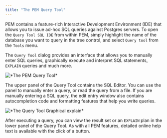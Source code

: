 ```yaml
---
title: "The PEM Query Tool"
---
```


PEM contains a feature-rich Interactive Development Environment (IDE) that allows you to issue ad-hoc SQL queries against Postgres servers. To open the `Query Tool SQL IDE` from within PEM, simply highlight the name of the database you want to query in the tree control, and select `Query tool` from the `Tools` menu.

The `Query Tool` dialog provides an interface that allows you to manually enter SQL queries, graphically execute and interpret SQL statements, `EXPLAIN` queries and much more.

![\*The PEM Query Tool\*](images/pem_query_tool.png)

The upper panel of the Query Tool contains the SQL Editor. You can use the panel to manually enter a query, or read the query from a file. If you are manually entering a SQL query, the edit entry window also contains autocompletion code and formatting features that help you write queries.

![\*The Query Tool Graphical explain\*](images/query_tool_graphical_explain.png)

After executing a query, you can view the result set or an `EXPLAIN` plan in the lower panel of the Query Tool. As with all PEM features, detailed online help text is available with the click of a button.

